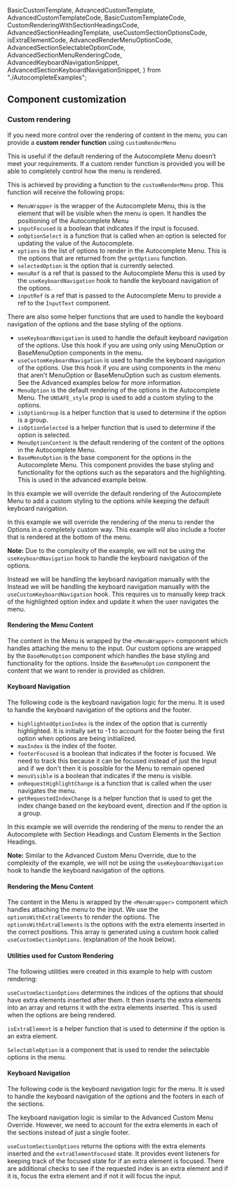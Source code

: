   BasicCustomTemplate,
  AdvancedCustomTemplate,
  AdvancedCustomTemplateCode,
  BasicCustomTemplateCode,
  CustomRenderingWithSectionHeadingsCode,
  AdvancedSectionHeadingTemplate,
  useCustomSectionOptionsCode,
  isExtraElementCode,
  AdvancedRenderMenuOptionCode,
  AdvancedSectionSelectableOptionCode,
  AdvancedSectionMenuRenderingCode,
  AdvancedKeyboardNavigationSnippet,
  AdvancedSectionKeyboardNavigationSnippet,
} from "./AutocompleteExamples";

## Component customization

### Custom rendering

If you need more control over the rendering of content in the menu, you can
provide a **custom render function** using `customRenderMenu`

This is useful if the default rendering of the Autocomplete Menu doesn’t meet
your requirements. If a custom render function is provided you will be able to
completely control how the menu is rendered.

This is achieved by providing a function to the `customRenderMenu` prop. This
function will receive the following props:

- `MenuWrapper` is the wrapper of the Autocomplete Menu, this is the element
  that will be visible when the menu is open. It handles the positioning of the
  Autocomplete Menu
- `inputFocused` is a boolean that indicates if the input is focused.
- `onOptionSelect` is a function that is called when an option is selected for
  updating the value of the Autocomplete.
- `options` is the list of options to render in the Autocomplete Menu. This is
  the options that are returned from the `getOptions` function.
- `selectedOption` is the option that is currently selected.
- `menuRef` is a ref that is passed to the Autocomplete Menu this is used by the
  `useKeyboardNavigation` hook to handle the keyboard navigation of the options.
- `inputRef` is a ref that is passed to the Autocomplete Menu to provide a ref
  to the `InputText` component.

There are also some helper functions that are used to handle the keyboard
navigation of the options and the base styling of the options.

- `useKeyboardNavigation` is used to handle the default keyboard navigation of
  the options. Use this hook if you are using only using MenuOption or
  BaseMenuOption components in the menu.
- `useCustomKeyboardNavigation` is used to handle the keyboard navigation of the
  options. Use this hook if you are using components in the menu that aren't
  MenuOption or BaseMenuOption such as custom elements. See the Advanced
  examples below for more information.
- `MenuOption` is the default rendering of the options in the Autocomplete Menu.
  The `UNSAFE_style` prop is used to add a custom styling to the options.
- `isOptionGroup` is a helper function that is used to determine if the option
  is a group.
- `isOptionSelected` is a helper function that is used to determine if the
  option is selected.
- `MenuOptionContent` is the default rendering of the content of the options in
  the Autocomplete Menu.
- `BaseMenuOption` is the base component for the options in the Autocomplete
  Menu. This component provides the base styling and functionality for the
  options such as the separators and the highlighting. This is used in the
  advanced example below.

<Tabs>
<Tab label="Basic Override">
In this example we will override the default rendering of the Autocomplete Menu to add a custom styling to the options while keeping the default keyboard navigation.

<Canvas>
  <BasicCustomTemplate />
</Canvas>

<Disclosure title="Full Example (Click to Reveal Code)">

<Source type="code" code={BasicCustomTemplateCode} />

</Disclosure>

</Tab>
<Tab label="Advanced Menu Override">

In this example we will override the rendering of the menu to render the Options
in a completely custom way. This example will also include a footer that is
rendered at the bottom of the menu.

**Note:** Due to the complexity of the example, we will not be using the
`useKeyboardNavigation` hook to handle the keyboard navigation of the options.

Instead we will be handling the keyboard navigation manually with the Instead we
will be handling the keyboard navigation manually with the
`useCustomKeyboardNavigation` hook. This requires us to manually keep track of
the highlighted option index and update it when the user navigates the menu.

<Canvas>
  <AdvancedCustomTemplate />
</Canvas>

<Disclosure title="Full Example (Click to Reveal Code)">

<Source type="code" code={AdvancedCustomTemplateCode} />

</Disclosure>

#### Rendering the Menu Content

The content in the Menu is wrapped by the `<MenuWrapper>` component which
handles attaching the menu to the input. Our custom options are wrapped by the
`BaseMenuOption` component which handles the base styling and functionality for
the options. Inside the `BaseMenuOption` component the content that we want to
render is provided as children.

<Disclosure title="Menu Option Content (Click to Reveal Code)">

<Source type="code" code={AdvancedRenderMenuOptionCode} />

</Disclosure>

#### Keyboard Navigation

The following code is the keyboard navigation logic for the menu. It is used to
handle the keyboard navigation of the options and the footer.

- `highlightedOptionIndex` is the index of the option that is currently
  highlighted. It is initially set to -1 to account for the footer being the
  first option when options are being initialized.
- `maxIndex` is the index of the footer.
- `footerFocused` is a boolean that indicates if the footer is focused. We need
  to track this because it can be focused instead of just the Input and if we
  don't then it is possible for the Menu to remain opened
- `menuVisible` is a boolean that indicates if the menu is visible.
- `onRequestHighlightChange` is a function that is called when the user
  navigates the menu.
- `getRequestedIndexChange` is a helper function that is used to get the index
  change based on the keyboard event, direction and if the option is a group.

<Disclosure title="Keyboard Navigation (Click to Reveal Code)">

<Source type="code" code={AdvancedKeyboardNavigationSnippet} />

</Disclosure>

</Tab>
<Tab label="Advanced Custom Section Headings">

In this example we will override the rendering of the menu to render the an
Autocomplete with Section Headings and Custom Elements in the Section Headings.

**Note:** Similar to the Advanced Custom Menu Override, due to the complexity of
the example, we will not be using the `useKeyboardNavigation` hook to handle the
keyboard navigation of the options.

<Canvas>
  <AdvancedSectionHeadingTemplate />
</Canvas>

<Disclosure title="Full Example (Click to Reveal Code)">

<Source type="code" code={CustomRenderingWithSectionHeadingsCode} />

</Disclosure>

#### Rendering the Menu Content

The content in the Menu is wrapped by the `<MenuWrapper>` component which
handles attaching the menu to the input. We use the `optionsWithExtraElements`
to render the options. The `optionsWithExtraElements` is the options with the
extra elements inserted in the correct positions. This array is generated using
a custom hook called `useCustomSectionOptions`. (explanation of the hook below).

<Disclosure title="Menu Content Rendering (Click to Reveal Code)">

<Source type="code" code={AdvancedSectionMenuRenderingCode} />
       
</Disclosure>

#### Utilities used for Custom Rendering

The following utilities were created in this example to help with custom
rendering:

`useCustomSectionOptions` determines the indices of the options that should have
extra elements inserted after them. It then inserts the extra elements into an
array and returns it with the extra elements inserted. This is used when the
options are being rendered.

<Disclosure title="useCustomSectionOptions (Click to Reveal Code)">

<Source type="code" code={useCustomSectionOptionsCode} />

</Disclosure>

`isExtraElement` is a helper function that is used to determine if the option is
an extra element.

<Disclosure title="isExtraElement (Click to Reveal Code)">

<Source type="code" code={isExtraElementCode} />

</Disclosure>

`SelectableOption` is a component that is used to render the selectable options
in the menu.

<Disclosure title="SelectableOption (Click to Reveal Code)">

<Source type="code" code={AdvancedSectionSelectableOptionCode} />

</Disclosure>

#### Keyboard Navigation

The following code is the keyboard navigation logic for the menu. It is used to
handle the keyboard navigation of the options and the footers in each of the
sections.

The keyboard navigation logic is similar to the Advanced Custom Menu Override.
However, we need to account for the extra elements in each of the sections
instead of just a single footer.

`useCustomSectionOptions` returns the options with the extra elements inserted
and the `extraElementFocused` state. It provides event listeners for keeping
track of the focused state for if an extra element is focused. There are
additional checks to see if the requested index is an extra element and if it
is, focus the extra element and if not it will focus the input.

<Disclosure title="Keyboard Navigation (Click to Reveal Code)">

<Source type="code" code={AdvancedSectionKeyboardNavigationSnippet} />

</Disclosure>

</Tab>
</Tabs>
